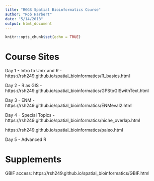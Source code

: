 ```yaml
---
title: "RGGS Spatial Bioinformatics Course"
author: "Rob Harbert"
date: "5/14/2018"
output: html_document
---
```


```r
knitr::opts_chunk$set(echo = TRUE)
```

# Course Sites

Day 1 - Intro to Unix and R - https://rsh249.github.io/spatial_bioinformatics/R_basics.html

Day 2 - R as GIS - https://rsh249.github.io/spatial_bioinformatics/GPStoGISwithText.html 

Day 3 - ENM - https://rsh249.github.io/spatial_bioinformatics/ENMeval2.html

Day 4 - Special Topics - 
  https://rsh249.github.io/spatial_bioinformatics/niche_overlap.html
  
  https://rsh249.github.io/spatial_bioinformatics/paleo.html
  


Day 5 - Advanced R


# Supplements

GBIF access: https://rsh249.github.io/spatial_bioinformatics/GBIF.html

